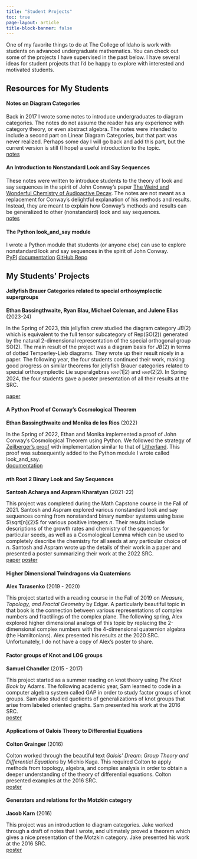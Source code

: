 ```yaml
---
title: "Student Projects"
toc: true
page-layout: article
title-block-banner: false
---
```


One of my favorite things to do at The College of Idaho is work with students on advanced undergraduate mathematics. You can check out some of the projects I have supervised in the past below. I have several ideas for student projects that I'd be happy to explore with interested and motivated students. 

## Resources for My Students

#### Notes on Diagram Categories

Back in 2017 I wrote some notes to introduce undergraduates to diagram categories. The notes do not assume the reader has any experience with category theory, or even abstract algebra. The notes were intended to include a second part on Linear Diagram Categories, but that part was never realized. Perhaps some day I will go back and add this part, but the current version is still (I hope) a useful introduction to the topic.
<br>
<a class="btn btn-outline-primary btn-sm" href="notes/diagram_cats.pdf" role="button">notes</a>

#### An Introduction to Nonstandard Look and Say Sequences

These notes were written to introduce students to the theory of look and say sequences in the spirit of John Conway's paper [The Weird and Wonderful Chemistry of Audioactive Decay](https://link.springer.com/chapter/10.1007/978-1-4612-4808-8_53). The notes are not meant as a replacement for Conway’s
delightful explanation of his methods and results. Instead, they are meant to explain how Conway’s methods and results can be generalized to other (nonstandard) look and say sequences.
<br>
<a class="btn btn-outline-primary btn-sm" href="look_and_say/papers/intro_nonstandard_look_and_say/look_and_say_intro.pdf" role="button">notes</a>


#### The Python look_and_say module

I wrote a Python module that students (or anyone else) can use to explore nonstandard look and say sequences in the spirit of John Conway. 
<br>
<a class="btn btn-outline-primary btn-sm" href="https://pypi.org/project/look-and-say/" role="button">PyPI</a>
<a class="btn btn-outline-primary btn-sm" href="look_and_say/docs/look_and_say.html" role="button">documentation</a>
<a class="btn btn-outline-primary btn-sm" href="https://github.com/jonnycomes/look_and_say" role="button">GitHub Repo</a>



## My Students' Projects

#### Jellyfish Brauer Categories related to special orthosymplectic supergroups

**Ethan Bassingthwaite, Ryan Blau, Michael Coleman, and Julene Elias** (2023-24)

In the Spring of 2023, this jellyfish crew studied the diagram category $JB(2)$ which is equivalent to the full tensor subcategory of Rep(SO(2)) generated by the natural 2-dimensional representation of the special orthogonal group SO(2). The main result of the project was a diagram basis for $JB(2)$ in terms of dotted Temperley-Lieb diagrams. They wrote up their result nicely in a paper. The following year, the four students continued their work, making good progress on similar theorems for jellyfish Brauer categories related to special orthosymplectic Lie superalgebras $\mathfrak{sosp}(1|2)$ and $\mathfrak{sosp}(2|2)$. In Spring 2024, the four students gave a poster presentation of all their results at the SRC. 

<a class="btn btn-outline-primary btn-sm" href="studentwork/Paper_Bassingthwaite_Blau_Coleman_Elias.pdf" role="button">paper</a>


#### A Python Proof of Conway's Cosmological Theorem 

**Ethan Bassingthwaite and Monika de los Rios** (2022)

In the Spring of 2022, Ethan and Monika implemented a proof of John Conway's Cosmological Theorem using Python. We followed the strategy of [Zeilberger's proof](https://www.ams.org/journals/era/1997-03-11/S1079-6762-97-00026-7/S1079-6762-97-00026-7.pdf) with implementation similar to that of [Litherland](https://oeis.org/A005150/a005150_4.pdf).
This proof was subsequently added to the Python module I wrote called look_and_say.
<br>
<a class="btn btn-outline-primary btn-sm" href="https://jonnycomes.github.io/look_and_say/docs/look_and_say.html#proof-of-conways-cosmology-theorem" role="button">documentation</a>




#### $n$th Root 2 Binary Look and Say Sequences

**Santosh Acharya and Aspram Kharatyan** (2021-22)

This project was completed during the Math Capstone course in the Fall of 2021. Santosh and Aspram explored various nonstandard look and say sequences coming from nonstandard binary number systems using base $\sqrt[n]{2}$ for various positive integers $n.$ Their results include descriptions of the growth rates and chemistry of the squences for particular seeds, as well as a Cosmological Lemma which can be used to completely describe the chemistry for all seeds at any particular choice of $n$. Santosh and Aspram wrote up the details of their work in a paper and presented a poster summarizing their work at the 2022 SRC.
<br>
<a class="btn btn-outline-primary btn-sm" href="studentwork/Paper_Acharya_and_Kharatyan.pdf" role="button">paper</a>
<a class="btn btn-outline-primary btn-sm" href="studentwork/SRC_Acharya_and_Kharatyan.pdf" role="button">poster</a>

#### Higher Dimensional Twindragons via Quaternions

**Alex Tarasenko** (2019 - 2020)

This project started with a reading course in the Fall of 2019 on *Measure, Topology, and Fractal Geometry* by Edgar. A particularly beautiful topic in that book is the connection between various representations of complex numbers and fractilings of the complex plane. The following spring, Alex explored higher dimensional analogs of this topic by replacing the 2-dimensional complex numbers with the 4-dimensional quaternion algebra (the Hamiltonians). Alex presented his results at the 2020 SRC. Unfortunately, I do not have a copy of Alex's poster to share. 

#### Factor groups of Knot and LOG groups

**Samuel Chandler** (2015 - 2017)

This project started as a summer reading on knot theory using *The Knot Book* by Adams. The following academic year, Sam learned to code in a computer algebra system called GAP in order to study factor groups of knot groups. Sam also studied quotients of generalizations of knot groups that arise from labeled oriented graphs.
Sam presented his work at the 2016 SRC. 
<br>
<a class="btn btn-outline-primary btn-sm" href="studentwork/SRC_2016_Sam_Chandler.pdf" role="button">poster</a>

#### Applications of Galois Theory to Differential Equations

**Colton Grainger** (2016)

Colton worked through the beautiful text *Galois' Dream: Group Theory and Differential Equations* by Michio Kuga. This required Colton to apply methods from topology, algebra, and complex analysis in order to obtain a deeper understanding of the theory of differential equations.
Colton presented examples at the 2016 SRC.
<br>
<a class="btn btn-outline-primary btn-sm" href="studentwork/SRC_2016_Colton_Grainger.pdf" role="button">poster</a>


#### Generators and relations for the Motzkin category

**Jacob Karn** (2016)

This project was an introduction to diagram categories. Jake worked through a draft of notes that I wrote, and ultimately proved a theorem which gives a nice presentation of the Motzkin category.
Jake presented his work at the 2016 SRC. 
<br>
<a class="btn btn-outline-primary btn-sm" href="studentwork/SRC_2016_Jacob_Karn.pdf" role="button">poster</a>






